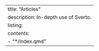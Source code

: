 ---
title: "Articles"
description: In-depth use of Sverto.
listing:
  contents:
    - "*/index.qmd"
---